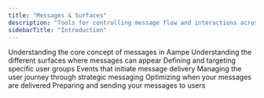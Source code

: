 ```yaml
---
title: "Messages & Surfaces"
description: "Tools for controlling message flow and interactions across different surfaces"
sidebarTitle: "Introduction"
---
```


<CardGroup cols={2}>
  <Card title="What is a message?" href="/knowledge_hub/messages_and_surfaces/messages" cta="See Details">
    Understanding the core concept of messages in Aampe
  </Card>
  <Card title="What is a surface?" href="/knowledge_hub/messages_and_surfaces/surfaces" cta="See Details">
    Understanding the different surfaces where messages can appear
  </Card>
  <Card title="Audiences" cta="See Details">
    Defining and targeting specific user groups
  </Card>
  <Card title="Triggers" cta="See Details">
    Events that initiate message delivery
  </Card>
  <Card title="Funnel" cta="See Details">
    Managing the user journey through strategic messaging
  </Card>
  <Card title="Scheduling" cta="See Details">
    Optimizing when your messages are delivered
  </Card>
  <Card title="Launch your message" cta="See Details">
    Preparing and sending your messages to users
  </Card>
</CardGroup>